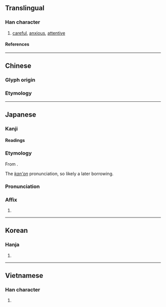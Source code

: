 {{also|殷}}
{{character info}}
==Translingual==

===Han character===
{{Han char|rn=61|rad=心|as=10|sn=14|four=77334|canj=HEP|ids=⿱殷心}}

# [[careful]], [[anxious]], [[attentive]]

====References====
{{Han ref|kx=0397.230|dkj=11045|dj=0736.160|hdz=42334.060|uh=6147}}

----

==Chinese==

===Glyph origin===
{{Han etym}}

===Etymology===
{{zh-see|殷|v|hospitality}}

----

==Japanese==

===Kanji===
{{ja-kanji|grade=|rs=心10}}

====Readings====
{{ja-readings
|on=いん
|kun=いた-む, ねんご-ろ
}}

===Etymology===
{{ja-kanjitab|いん|yomi=kanon}}
From {{der|ja|ltc|sort=いん|-}} {{ltc-l|慇}}.

The ''[[漢音#Japanese|kan'on]]'' pronunciation, so likely a later borrowing.

===Pronunciation===
{{ja-pron|いん|y=kanon}}

===Affix===
{{ja-pos|affix|いん}}

# {{only used in|ja|慇懃|tr=ingin||[[courteous]]; [[intimate]]}}

----

==Korean==

===Hanja===
{{ko-hanja|은}}

# {{rfdef|ko|sort=心10}}

----

==Vietnamese==

===Han character===
{{vi-readings|rs=心10|reading=ân}}

# {{rfdef|vi|sort=心10}}